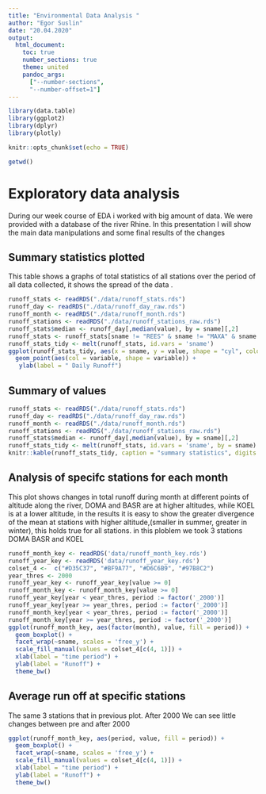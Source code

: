 ---
title: "Environmental Data Analysis "
author: "Egor Suslin"
date: "20.04.2020"
output: 
  html_document:
    toc: true
    number_sections: true
    theme: united
    pandoc_args: 
      ["--number-sections",
      "--number-offset=1"]
---

```{r, include = FALSE}
library(data.table)
library(ggplot2)
library(dplyr)
library(plotly)
```

```{r setup, include = FALSE}
knitr::opts_chunk$set(echo = TRUE)
```

```{r, include = FALSE}
getwd()
```

# Exploratory data analysis



During our week course of EDA i worked with big amount of data. 
We were provided with a database of the river Rhine.
In this presentation I will show the main data manipulations and some final results of the changes



## Summary statistics plotted
This table shows a graphs of total statistics of all stations over the period of all data collected, it shows the spread of the data . 



```{r barplot,echo = FALSE, fig.width = 10, fig.height = 6}
runoff_stats <- readRDS("./data/runoff_stats.rds")
runoff_day <- readRDS("./data/runoff_day_raw.rds")
runoff_month <- readRDS("./data/runoff_month.rds")
runoff_stations <- readRDS("./data/runoff_stations_raw.rds")
runoff_stats$median <- runoff_day[,median(value), by = sname][,2]
runoff_stats <- runoff_stats[sname != "REES" & sname != "MAXA" & sname != "DOMA" & sname != "FELS"]
runoff_stats_tidy <- melt(runoff_stats, id.vars = 'sname')
ggplot(runoff_stats_tidy, aes(x = sname, y = value, shape = "cyl", color = "cyl", size = 0.5)) + 
  geom_point(aes(col = variable, shape = variable)) +
   ylab(label = " Daily Runoff") 
```



## Summary of values



```{r runoff_day_raw, echo = FALSE}
runoff_stats <- readRDS("./data/runoff_stats.rds")
runoff_day <- readRDS("./data/runoff_day_raw.rds")
runoff_month <- readRDS("./data/runoff_month.rds")
runoff_stations <- readRDS("./data/runoff_stations_raw.rds")
runoff_stats$median <- runoff_day[,median(value), by = sname][,2]
runoff_stats_tidy <- melt(runoff_stats, id.vars = 'sname', by = sname)
knitr::kable(runoff_stats_tidy, caption = "summary statistics", digits = 0)
```



## Analysis of specifc stations for each month
This plot shows changes in total  runoff during month at different points of altitude along the river, DOMA and BASR are at higher altitudes, while KOEL is at a lower altitude, in the results it is easy to show the greater divergence of the mean at stations with higher altitude,(smaller in summer, greater in winter), this holds true for all stations. in this ploblem we took 3 stations DOMA BASR and KOEL



```{r, echo = FALSE}
runoff_month_key <- readRDS('data/runoff_month_key.rds')
runoff_year_key <- readRDS('data/runoff_year_key.rds')
colset_4 <-  c("#D35C37", "#BF9A77", "#D6C6B9", "#97B8C2")
year_thres <- 2000
runoff_year_key <- runoff_year_key[value >= 0]  
runoff_month_key <- runoff_month_key[value >= 0]  
runoff_year_key[year < year_thres, period := factor('_2000')]
runoff_year_key[year >= year_thres, period := factor('_2000')]
runoff_month_key[year < year_thres, period := factor('_2000')]
runoff_month_key[year >= year_thres, period := factor('_2000')]
ggplot(runoff_month_key, aes(factor(month), value, fill = period)) +
  geom_boxplot() +
  facet_wrap(~sname, scales = 'free_y') +
  scale_fill_manual(values = colset_4[c(4, 1)]) +
  xlab(label = "time period") +
  ylab(label = "Runoff") +
  theme_bw()
```



## Average run off at specific stations 
The same 3 stations that in previous plot. After 2000
We can see little changes between pre and after 2000



```{r, echo=FALSE}
ggplot(runoff_month_key, aes(period, value, fill = period)) +
  geom_boxplot() +
  facet_wrap(~sname, scales = 'free_y') +
  scale_fill_manual(values = colset_4[c(4, 1)]) +
  xlab(label = "time period") +
  ylab(label = "Runoff") +
  theme_bw()
```
